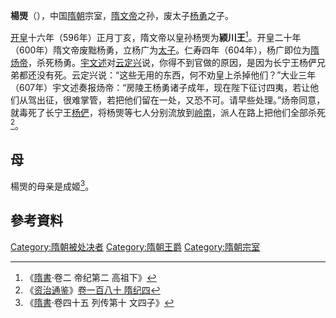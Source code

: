 '''楊煚'''（{{bd|6世纪||607年||catIdx=Y}}），中国[[隋朝|隋朝]]宗室，[[隋文帝|隋文帝]]之孙，废太子[[杨勇_(隋朝)|杨勇]]之子。

[[开皇|开皇]]十六年（596年）正月丁亥，隋文帝以皇孙杨煚为'''颍川王'''<ref>《[[隋書|隋書]]·卷二 帝纪第二 高祖下》</ref>。开皇二十年（600年）隋文帝废黜杨勇，立杨广为[[太子|太子]]。仁寿四年（604年），杨广即位为[[隋炀帝|隋炀帝]]，杀死杨勇。[[宇文述|宇文述]]对[[云定兴|云定兴]]说，你得不到官做的原因，是因为长宁王杨俨兄弟都还没有死。云定兴说：“这些无用的东西，何不劝皇上杀掉他们？”大业三年（607年）宇文述奏报炀帝：“房陵王杨勇诸子成年，现在陛下征讨四夷，若让他们从驾出征，很难掌管，若把他们留在一处，又恐不可。请早些处理。”炀帝同意，就毒死了长宁王[[杨俨|杨俨]]，将杨煚等七人分别流放到[[岭南|岭南]]，派人在路上把他们全部杀死<ref>《[[资治通鉴|资治通鉴]]》[[s:資治通鑑/卷180|卷一百八十 隋纪四]]</ref>。
== 母 ==
楊煚的母亲是成姬<ref>《[[隋書|隋書]]·卷四十五 列传第十 文四子》</ref>。
== 參考資料 ==
{{reflist}}

{{DEFAULTSORT:Y}}

[[Category:隋朝被处决者|Category:隋朝被处决者]]
[[Category:隋朝王爵|Category:隋朝王爵]]
[[Category:隋朝宗室|Category:隋朝宗室]]